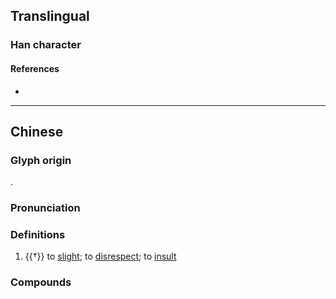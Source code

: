 {{character info/new}}
==Translingual==

===Han character===
{{Han char|rn=38|rad=女|as=15|sn=18|four=|canj=VGWC|ids=⿰女賣}}

====References====
* {{Han ref|kx=0273.280|dkj=06860|dj=0541.370|hdz=21088.090|uh=5B3B|ud=23355}}

----

==Chinese==
{{zh-forms}}

===Glyph origin===
{{Han etym}}
{{Han compound|女|𧶠|c1=s|c2=p|t1=female|ls=psc}}.

===Pronunciation===
{{zh-pron
|m=dú
|c=duk6
|mc=y
|oc=y
|cat=v
}}

===Definitions===
{{zh-hanzi}}

# {{†}} to [[slight]]; to [[disrespect]]; to [[insult]]

===Compounds===
{{zh-der|媟嬻}}